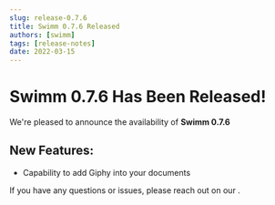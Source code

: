 ```yaml
---
slug: release-0.7.6
title: Swimm 0.7.6 Released
authors: [swimm] 
tags: [release-notes]
date: 2022-03-15
---
```


# Swimm 0.7.6 Has Been Released!

We're pleased to announce the availability of **Swimm 0.7.6**<SwimmMoji text="release"/>

<SwimmReleaseBlogPost version="0.7.6" />

<SwimmReleaseVideo version="0.7.6" />

## New Features:
 - Capability to add Giphy into your documents

If you have any questions or issues, please reach out on our <SwimmLink target="slack" />.

<SwimmReleaseTweet version="0.7.6" />
